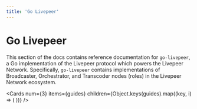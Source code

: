 ```yaml
---
title: 'Go Livepeer'
---
```


# Go Livepeer


This section of the docs contains reference documentation for `go-livepeer`, a Go implementation of the Livepeer protocol which powers the Livepeer Network. Specifically, `go-livepeer` contains implementations of Broadcaster, Orchestrator, and Transcoder nodes (roles) in the Livepeer Network ecosystem.

<Cards
  num={3}
  items={guides}
  children={Object.keys(guides).map((key, i) => (
    <Card
      key={i}
      title={guides[key].title}
      description={guides[key]?.description}
      icon={guides[key].icon}
      href={guides[key].href}
    />
  ))}
/>
